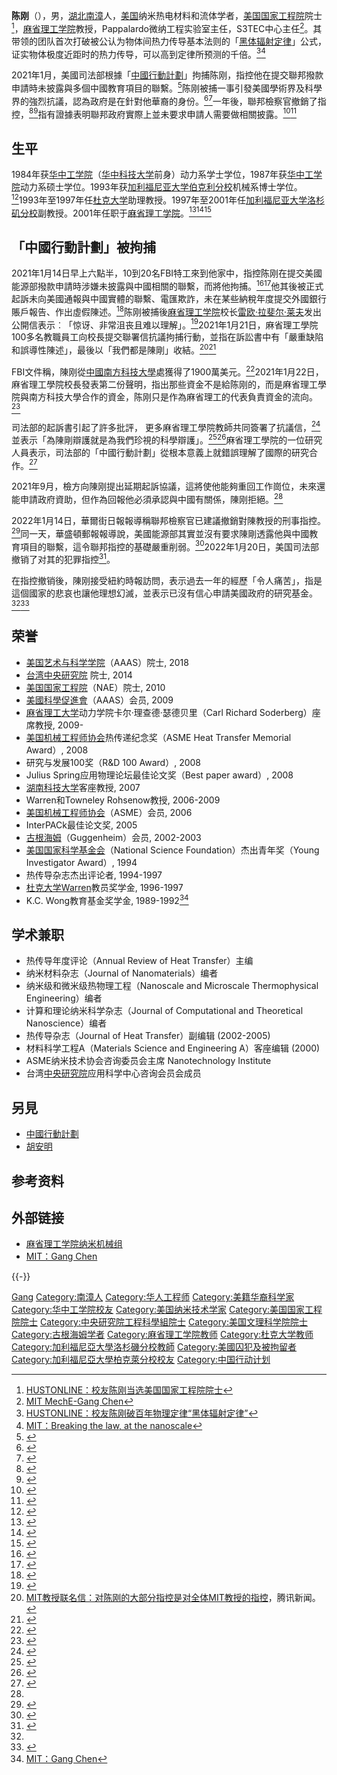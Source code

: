 {{Other uses|陈刚}}
{{Infobox scientist
| name        = 陳剛
| native_name = 
| image       =
| imagesize   = 
| alt         = 
| caption     = 
| birth_date  = {{birth date and age|1964|0|0|2022|01|19}}
| birth_place = {{CHN}}[[湖北|湖北]][[南漳|南漳]]
| death_date  =   <!--{{death date and age |YYYY|MM|DD |YYYY|MM|DD}} (death date then birth date)-->
| death_place = 
| death_cause = 
| resting_place = 
| resting_place_coordinates =  <!--{{coord|LAT|LONG|type:landmark|display=inline,title}}-->
| other_names = 
| residence   = 
| citizenship = 
| nationality = {{USA}}
| fields      = 纳米热电材料和流体学家
| workplaces  = [[麻省理工学院|麻省理工学院]]
| patrons     =
| education = [[加利福尼亚大学伯克利分校|加利福尼亚大学伯克利分校]]<br />[[华中工学院|华中工学院]]
| thesis_title =  <!--(or  | thesis1_title =  and  | thesis2_title = )-->
| thesis_url  =   <!--(or  | thesis1_url  =   and  | thesis2_url  =  )-->
| thesis_year =   <!--(or  | thesis1_year =   and  | thesis2_year =  )-->
| doctoral_advisor = 
| academic_advisors = 
| doctoral_students = 
| notable_students = 
| known_for   = 
| influences  = 
| influenced  = 
| awards      = 研究与发展100奖<br />Julius Spring应用物理论坛最佳论文奖<br />InterPACk最佳论文奖<br />[[美国国家科学基金会|美国国家科学基金会]]杰出青年奖<br />热传导杂志杰出评论者<br />[[杜克大学|杜克大学]]Warren教员奖学金<br />K.C. Wong教育基金奖学金
| author_abbrev_bot = 
| author_abbrev_zoo = 
| spouse      =   <!--(or | spouses = )-->
| partner     =   <!--(or | partners = )-->
| children    = 
| signature   =   <!--(filename only)-->
| signature_alt = 
| website     =   <!--{{URL|www.example.com}}-->
| footnotes   = 
}}

'''陈刚'''（{{bd|1964年}}），男，[[湖北|湖北]][[南漳|南漳]]人，[[美国|美国]]纳米热电材料和流体学者，[[美国国家工程院|美国国家工程院]]院士<ref>[http://news.hustonline.net/html/2010-2-19/69102.shtml HUSTONLINE：校友陈刚当选美国国家工程院院士]{{dead link|date=2018年5月 |bot=InternetArchiveBot |fix-attempted=yes }}</ref>，[[麻省理工学院|麻省理工学院]]教授，Pappalardo微纳工程实验室主任，S3TEC中心主任<ref>[http://meche.mit.edu/people/index.html?id=15 MIT MechE-Gang Chen]</ref>。其带领的团队首次打破被公认为物体间热力传导基本法则的「[[黑体辐射定律|黑体辐射定律]]」公式，证实物体极度近距时的热力传导，可以高到定律所预测的千倍。<ref>[http://news.hustonline.net/html/2009-8-2/64483.shtml HUSTONLINE：校友陈刚破百年物理定律“黑体辐射定律”]{{dead link|date=2018年5月 |bot=InternetArchiveBot |fix-attempted=yes }}</ref><ref>[http://web.mit.edu/newsoffice/2009/heat-0729.html MIT：Breaking the law, at the nanoscale]</ref>

2021年1月，美國司法部根據「[[中国行动计划|中國行動計劃]]」拘捕陈刚，指控他在提交聯邦撥款申請時未披露與多個中國教育項目的聯繫。<ref name="fnl">{{cite web|title=MIT Faculty Letter to President Reif in Support of Gang Chen|url=https://fnl.mit.edu/january-february-2021/faculty-letter-to-president-reif-in-support-of-professor-gang-chen/|access-date=29 January 2021|author=170 MIT Faculty|date=26 January 2021|website=MIT Faculty Newsletter|archive-url=https://web.archive.org/web/20210322015027/https://fnl.mit.edu/january-february-2021/faculty-letter-to-president-reif-in-support-of-professor-gang-chen/|archive-date=22 March 2021|url-status=live}}</ref>陈刚被捕一事引發美國學術界及科學界的強烈抗議，認為政府是在針對他華裔的身份。<ref name="fnl3">{{cite web|title=MIT Faculty Letter to President Reif in Support of Gang Chen|url=https://fnl.mit.edu/january-february-2021/faculty-letter-to-president-reif-in-support-of-professor-gang-chen/|access-date=29 January 2021|author=170 MIT Faculty|date=26 January 2021|website=MIT Faculty Newsletter|archive-url=https://web.archive.org/web/20210322015027/https://fnl.mit.edu/january-february-2021/faculty-letter-to-president-reif-in-support-of-professor-gang-chen/|archive-date=22 March 2021|url-status=live}}</ref><ref>{{cite journal|title=Selective prosecution of scientists must stop|journal=Nature Physics|issue=4|doi=10.1038/s41567-021-01231-1|year=2021|volume=17|pages=419–419|issn=1745-2473|doi-access=free}}</ref>一年後，聯邦檢察官撤銷了指控，<ref>{{Cite web|title=美國司法部撤銷對MIT華裔教授陳剛指控|url=https://www.wenweipo.com/a/202201/21/AP61ea6006e4b03103e0c55c8c.html|access-date=2022-04-18|work=香港文匯網|language=zh-Hans-HK}}</ref><ref name="wsj">{{cite news|last=Viswanatha|first=Aruna|date=14 January 2022|title=Prosecutors Recommend Dropping Case Over China Ties Against MIT Scientist|url=https://www.wsj.com/articles/prosecutors-recommend-dropping-case-over-china-ties-against-mit-scientist-11642177123|work=Wall Street Journal|location=New York, New York|access-date=14 January 2022|quote=Federal prosecutors have recommended that the Justice Department drop criminal charges against a Massachusetts Institute of Technology mechanical engineering professor accused of hiding his China ties, according to people familiar with the matter...|archive-date=14 January 2022|archive-url=https://web.archive.org/web/20220114162549/https://www.wsj.com/articles/prosecutors-recommend-dropping-case-over-china-ties-against-mit-scientist-11642177123|url-status=live}}</ref>指有證據表明聯邦政府實際上並未要求申請人需要做相關披露。<ref name="wp">{{cite news|last1=Nakashima|first1=Ellen|last2=Nakamura|first2=David|date=14 January 2022|title=In high-profile case against MIT’s Gang Chen, prosecutors seeking to drop charges|url=https://www.washingtonpost.com/national-security/gang-chen-charges-drop-china/2022/01/14/51bae1e2-6f59-11ec-b9fc-b394d592a7a6_story.html|work=The Washington Post|location=Washington DC|access-date=20 January 2022|quote=Prosecutors alleged Chen failed to disclose ties to the Chinese government and a technology university in Shenzhen. But when they interviewed MIT grant administrators in early 2021, after the charges were filed, those officials said the application form Chen filled out in 2017 did not require disclosures such as ties to foreign institutions, according to one person.|archive-date=14 January 2022|archive-url=https://web.archive.org/web/20220114200931/https://www.washingtonpost.com/national-security/gang-chen-charges-drop-china/2022/01/14/51bae1e2-6f59-11ec-b9fc-b394d592a7a6_story.html|url-status=live}}</ref><ref>{{Cite web|title=「我們在殘害我們自己」：華裔教授陳剛案背後的憤怒與幻滅|url=https://cn.nytimes.com/usa/20220125/gang-chen-mit-china/zh-hant/|access-date=2022-04-18|date=2022-01-26|last=Barry|first=Ellen|work=紐約時報中文網|language=zh-cmn-hant|quote=上週，政府撤銷了針對陳剛的案件，該案指控他在向美國能源部申請270萬美元撥款的過程中隱瞞了與中國有關的七個關係。檢察官宣布，他們收到了新的信息，表明陳剛沒有義務披露這些關係，使得此案難以成立。}}</ref>

== 生平 ==
1984年获[[华中工学院|华中工学院]]（[[华中科技大学|华中科技大学]]前身）动力系学士学位，1987年获[[华中工学院|华中工学院]]动力系硕士学位。1993年获[[加利福尼亚大学伯克利分校|加利福尼亚大学伯克利分校]]机械系博士学位。<ref>{{cite thesis|last=Chen|first=Gang|date=1993|title=Microscale thermal phenomena in optical and optoelectronic thin-film devices|publisher=University of California, Berkeley|degree=PhD|oclc=892822584|url=https://www.proquest.com/docview/304044659|access-date=18 January 2022|url-status=live|archive-date=19 January 2022|archive-url=https://web.archive.org/web/20220119062920/https://www.proquest.com/docview/304044659}}</ref>1993年至1997年任[[杜克大学|杜克大学]]助理教授。1997年至2001年任[[加利福尼亚大学洛杉矶分校|加利福尼亚大学洛杉矶分校]]副教授。2001年任职于[[麻省理工学院|麻省理工学院]]。<ref>{{cite journal|title=Solar steam generation by heat localization|first1=Hadi|last2=Ni|first2=George|date=21 July 2014|journal=Nature Communications|doi=10.1038/ncomms5449|volume=5|pages=4449|pmid=25043613|last3=Marconnet|first3=Amy Marie|last4=Loomis|first4=James|last5=Yerci|first5=Selcuk|last6=Miljkovic|first6=Nenad|last7=Chen|first7=Gang|last1=Ghasemi|doi-access=free}}</ref><ref>{{cite journal|title=Bulk nanostructured thermoelectric materials: current research and future prospects|url=http://dx.doi.org/10.1039/B822664B|first1=A. J.|last2=Dresselhaus|first2=M. S.|journal=Energy Environ. Sci.|issue=5|doi=10.1039/B822664B|year=2009|volume=2|pages=466–479|last3=Ren|first3=Z. F.|last4=Chen|first4=G.|archive-date=3 May 2021|archive-url=https://web.archive.org/web/20210503191300/https://pubs.rsc.org/en/content/articlelanding/2009/EE/b822664b|last1=Minnich|access-date=16 January 2021|author-link2=Mildred Dresselhaus|url-status=live}}</ref><ref>{{cite journal|title=Thermal conductivity and ballistic-phonon transport in the cross-plane direction of superlattices|url=https://link.aps.org/doi/10.1103/PhysRevB.57.14958|first1=Gang|journal=Phys. Rev. B|issue=23|doi=10.1103/PhysRevB.57.14958|year=1998|volume=57|pages=14958–14973|last1=Chen|access-date=16 January 2021|archive-date=3 May 2021|archive-url=https://web.archive.org/web/20210503191304/https://journals.aps.org/prb/abstract/10.1103/PhysRevB.57.14958|url-status=live}}</ref>

== 「中國行動計劃」被拘捕 ==
2021年1月14日早上六點半，10到20名FBI特工來到他家中，指控陈刚在提交美國能源部撥款申請時涉嫌未披露與中國相關的聯繫，而將他拘捕。<ref name=":0">{{Cite web|title=「我們在殘害我們自己」：華裔教授陳剛案背後的憤怒與幻滅|url=https://cn.nytimes.com/usa/20220125/gang-chen-mit-china/zh-hant/|access-date=2022-04-18|date=2022-01-26|last=Barry|first=Ellen|work=紐約時報中文網|language=zh-cmn-hant}}</ref><ref name="usatty">{{cite web|title=MIT Professor Arrested and Charged with Grant Fraud|url=https://www.justice.gov/usao-ma/pr/mit-professor-arrested-and-charged-grant-fraud|access-date=15 January 2021|author=<!--Not stated-->|date=14 January 2021|website=U.S. Attorney's Office, Massachusetts|publisher=Department of Justice, U.S. Attorney’s Office, District of Massachusetts|archive-url=https://web.archive.org/web/20210115011544/https://www.justice.gov/usao-ma/pr/mit-professor-arrested-and-charged-grant-fraud|archive-date=15 January 2021|url-status=live}}</ref>他其後被正式起訴未向美國通報與中國實體的聯繫、電匯欺詐，未在某些納稅年度提交外國銀行賬戶報告、作出虛假陳述。<ref name="special">{{cite web|title=Affidavit of Special Agent Matthew J. McCarthy|url=https://assets.documentcloud.org/documents/20452311/gang-chen-federal-affidavit.pdf|access-date=15 January 2021|author=Matthew J. McCarthy|date=13 January 2021|website=documentcloud.org|archive-url=https://web.archive.org/web/20210115101821/https://assets.documentcloud.org/documents/20452311/gang-chen-federal-affidavit.pdf|archive-date=15 January 2021|url-status=live}}</ref>陈刚被捕後[[麻省理工学院|麻省理工学院]]校长[[雷欧·拉斐尔·莱夫|雷欧·拉斐尔·莱夫]]发出公開信表示︰「惊讶、非常沮丧且难以理解」。<ref>{{cite news|last=Reif|first=Rafael|date=14 January 2021|title=Distressing news about Professor Gang Chen|url=https://news.mit.edu/2021/professor-gang-chen-fraud-0114|work=MIT News|location=Cambridge, Massachusetts|access-date=15 January 2021}}</ref>2021年1月21日，麻省理工學院100多名教職員工向校長提交聯署信抗議拘捕行動，並指在訴訟書中有「嚴重缺陷和誤導性陳述」，最後以「我們都是陳剛」收結。<ref>[https://new.qq.com/omn/20210123/20210123A04IHN00.html MIT教授联名信：对陈刚的大部分指控是对全体MIT教授的指控]，腾讯新闻。</ref><ref name="fnl4">{{cite web|title=MIT Faculty Letter to President Reif in Support of Gang Chen|url=https://fnl.mit.edu/january-february-2021/faculty-letter-to-president-reif-in-support-of-professor-gang-chen/|access-date=29 January 2021|author=170 MIT Faculty|date=26 January 2021|website=MIT Faculty Newsletter|archive-url=https://web.archive.org/web/20210322015027/https://fnl.mit.edu/january-february-2021/faculty-letter-to-president-reif-in-support-of-professor-gang-chen/|archive-date=22 March 2021|url-status=live}}</ref>

FBI文件稱，陳刚從[[南方科技大學|中國南方科技大學]]處獲得了1900萬美元。<ref name="usatty3">{{cite web|title=MIT Professor Arrested and Charged with Grant Fraud|url=https://www.justice.gov/usao-ma/pr/mit-professor-arrested-and-charged-grant-fraud|access-date=15 January 2021|author=<!--Not stated-->|date=14 January 2021|website=U.S. Attorney's Office, Massachusetts|publisher=Department of Justice, U.S. Attorney’s Office, District of Massachusetts|archive-url=https://web.archive.org/web/20210115011544/https://www.justice.gov/usao-ma/pr/mit-professor-arrested-and-charged-grant-fraud|archive-date=15 January 2021|url-status=live}}</ref>2021年1月22日，麻省理工學院校長發表第二份聲明，指出那些資金不是給陈刚的，而是麻省理工學院與南方科技大學合作的資金，陈刚只是作為麻省理工的代表負責資金的流向。<ref>{{cite news|last=O'Leary|first=Mary Beth|date=19 June 2018|title=MIT and SUSTech announce Centers for Mechanical Engineering Research and Education at MIT and SUSTech|url=https://news.mit.edu/2018/centers-mechanical-engineering-research-education-mit-sustech-0619|work=MIT News|location=Cambridge, Massachusetts|access-date=15 January 2021|archive-date=15 January 2021|archive-url=https://web.archive.org/web/20210115172558/https://news.mit.edu/2018/centers-mechanical-engineering-research-education-mit-sustech-0619|url-status=live}}</ref>

司法部的起訴書引起了許多批評， 更多麻省理工學院教師共同簽署了抗議信，<ref>{{Cite web|title=Why Have We, a Group of MIT Faculty, Signed the Letter in Support of Gang Chen?|url=https://fnl.mit.edu/january-february-2021/why-have-we-a-group-of-mit-faculty-signed-the-letter-in-support-of-gang-chen/|access-date=2022-01-22|date=2021-02-27|website=MIT Faculty Newsletter|language=en-US|archive-url=https://web.archive.org/web/20220122232748/https://fnl.mit.edu/january-february-2021/why-have-we-a-group-of-mit-faculty-signed-the-letter-in-support-of-gang-chen/|archive-date=2022-01-22|url-status=live}}</ref>並表示「為陳剛辯護就是為我們珍視的科學辯護」。<ref name="globe">{{cite news|last=Fernandes|first=Deirdre|date=22 January 2021|title=MIT president and faculty members defend professor arrested for China ties|url=https://www.bostonglobe.com/2021/01/23/metro/mit-president-faculty-members-defend-professor-arrested-china-ties/|work=Boston Globe|location=Boston, Massachusetts|access-date=23 January 2021|quote=These funds are about advancing the work of a group of colleagues, and the research and educational mission of MIT.|archive-date=24 January 2021|archive-url=https://web.archive.org/web/20210124092957/https://www.bostonglobe.com/2021/01/23/metro/mit-president-faculty-members-defend-professor-arrested-china-ties/|url-status=live}}</ref><ref name="nyt26012021">{{cite news|last=Barry|first=Ellen|date=26 January 2021|title=A Scientist Is Arrested, and Academics Push Back|url=https://www.nytimes.com/2021/01/26/us/mit-scientist-charges.html|work=The New York Times|location=New York, New York|access-date=29 January 2021|quote=The U.S. is playing into China’s hands by prosecuting researchers it ought to be welcoming.|archive-date=29 January 2021|archive-url=https://web.archive.org/web/20210129012628/https://www.nytimes.com/2021/01/26/us/mit-scientist-charges.html|url-status=live}}</ref>麻省理工學院的一位研究人員表示，司法部的「中國行動計劃」從根本意義上就錯誤理解了國際的研究合作。<ref name="wbur">{{cite news|last=Larkin|first=Max|date=29 January 2021|title=MIT Faculty Rally Around Professor Charged With Concealing China Ties|url=https://www.wbur.org/edify/2021/01/29/mit-faculty-letter-gang-chen-china|work=WBUR|location=Boston, Massachusetts|access-date=29 January 2021|quote=Most of the time, the more you read, the more you understand. In this case, the more I read of that complaint, the less I understood.|archive-date=30 January 2021|archive-url=https://web.archive.org/web/20210130002202/https://www.wbur.org/edify/2021/01/29/mit-faculty-letter-gang-chen-china|url-status=live}}</ref>

2021年9月，檢方向陳刚提出延期起訴協議，這將使他能夠重回工作崗位，未來還能申請政府資助，但作為回報他必須承認與中國有關係，陳刚拒絕。<ref name=":0" />

2022年1月14日，華爾街日報報導稱聯邦檢察官已建議撤銷對陳教授的刑事指控。<ref name="wsj2">{{cite news|last=Viswanatha|first=Aruna|date=14 January 2022|title=Prosecutors Recommend Dropping Case Over China Ties Against MIT Scientist|url=https://www.wsj.com/articles/prosecutors-recommend-dropping-case-over-china-ties-against-mit-scientist-11642177123|work=Wall Street Journal|location=New York, New York|access-date=14 January 2022|quote=Federal prosecutors have recommended that the Justice Department drop criminal charges against a Massachusetts Institute of Technology mechanical engineering professor accused of hiding his China ties, according to people familiar with the matter...|archive-date=14 January 2022|archive-url=https://web.archive.org/web/20220114162549/https://www.wsj.com/articles/prosecutors-recommend-dropping-case-over-china-ties-against-mit-scientist-11642177123|url-status=live}}</ref>同一天，華盛頓郵報報導說，美國能源部其實並沒有要求陳剛透露他與中國教育項目的聯繫，這令聯邦指控的基礎嚴重削弱。<ref name="wp3">{{cite news|last1=Nakashima|first1=Ellen|last2=Nakamura|first2=David|date=14 January 2022|title=In high-profile case against MIT’s Gang Chen, prosecutors seeking to drop charges|url=https://www.washingtonpost.com/national-security/gang-chen-charges-drop-china/2022/01/14/51bae1e2-6f59-11ec-b9fc-b394d592a7a6_story.html|work=The Washington Post|location=Washington DC|access-date=20 January 2022|quote=Prosecutors alleged Chen failed to disclose ties to the Chinese government and a technology university in Shenzhen. But when they interviewed MIT grant administrators in early 2021, after the charges were filed, those officials said the application form Chen filled out in 2017 did not require disclosures such as ties to foreign institutions, according to one person.|archive-date=14 January 2022|archive-url=https://web.archive.org/web/20220114200931/https://www.washingtonpost.com/national-security/gang-chen-charges-drop-china/2022/01/14/51bae1e2-6f59-11ec-b9fc-b394d592a7a6_story.html|url-status=live}}</ref>2022年1月20日，美国司法部撤销了对其的犯罪指控<ref>{{Cite web|title=Statement from U.S. Attorney Rachael S. Rollins on the Dismissal of the Gang Chen Case|url=https://www.justice.gov/usao-ma/pr/statement-us-attorney-rachael-s-rollins-dismissal-gang-chen-case|access-date=2022-03-05|date=2022-01-20|language=en|archive-url=https://archive.ph/7HJiP|archive-date=2022-03-05|dead-url=no}}</ref>。

在指控撤销後，陳刚接受紐約時報訪問，表示過去一年的經歷「令人痛苦」，指是這個國家的悲哀也讓他理想幻滅，並表示已沒有信心申請美國政府的研究基金。<ref name=":0" /><ref>{{Cite web|title=捲入「中國計畫」 華裔教授陳剛：對美幻滅|url=https://udn.com/news/story/7332/6062134|access-date=2022-04-18|date=20220126T152014Z|last=聯合新聞網|work=聯合新聞網|language=zh-Hant-TW}}</ref>

== 荣誉==
* [[美国艺术与科学学院|美国艺术与科学学院]]（AAAS）院士, 2018
* [[台湾中央研究院|台湾中央研究院]] 院士, 2014
* [[美国国家工程院|美国国家工程院]]（NAE）院士, 2010
* [[美國科學促進會|美國科學促進會]]（AAAS）会员, 2009 
* [[麻省理工大学|麻省理工大学]]动力学院卡尔·理查德·瑟德贝里（Carl Richard Soderberg）座席教授, 2009- 
* [[美國機械工程師學會|美国机械工程师协会]]热传递纪念奖（ASME Heat Transfer Memorial Award）, 2008
* 研究与发展100奖（R&D 100 Award）, 2008
* Julius Spring应用物理论坛最佳论文奖（Best paper award）, 2008
* [[湖南科技大学|湖南科技大学]]客座教授, 2007
* Warren和Towneley Rohsenow教授, 2006-2009 
* [[美國機械工程師學會|美国机械工程师协会]]（ASME）会员, 2006
* InterPACk最佳论文奖, 2005
* [[古根海姆|古根海姆]]（Guggenheim）会员, 2002-2003
* [[美国国家科学基金会|美国国家科学基金会]]（National Science Foundation）杰出青年奖（Young Investigator Award）, 1994
* 热传导杂志杰出评论者, 1994-1997
* [[杜克大学|杜克大学]]Warren教员奖学金, 1996-1997
* K.C. Wong教育基金奖学金, 1989-1992<ref>[http://meche.mit.edu/people/?id=15 MIT：Gang Chen]</ref>

== 学术兼职 ==
* 热传导年度评论（Annual Review of Heat Transfer）主编
* 纳米材料杂志（Journal of Nanomaterials）编者
* 纳米级和微米级热物理工程（Nanoscale and Microscale Thermophysical Engineering）编者
* 计算和理论纳米科学杂志（Journal of Computational and Theoretical Nanoscience）编者
* 热传导杂志（Journal of Heat Transfer）副编辑 (2002-2005) 
* 材料科学工程A（Materials Science and Engineering A）客座编辑 (2000)
* ASME纳米技术协会咨询委员会主席 Nanotechnology Institute
* 台湾[[中央研究院|中央研究院]]应用科学中心咨询会员会成员

== 另見 ==

* [[中国行动计划|中國行動計劃]]
* [[胡安明|胡安明]]

== 参考资料 ==
{{reflist|2}}

== 外部链接 ==
* [http://web.mit.edu/nanoengineering/ 麻省理工学院纳米机械组]
* [http://meche.mit.edu/people/index.html?id=15 MIT：Gang Chen]
{{-}}
{{中央研究院第三十届院士}}

{{Authority control}}
{{DEFAULTSORT:Chen陈}}
[[Category:陈姓|Gang]]
[[Category:南漳人|Category:南漳人]]
[[Category:华人工程师|Category:华人工程师]]
[[Category:美籍华裔科学家|Category:美籍华裔科学家]]
[[Category:华中工学院校友|Category:华中工学院校友]]
[[Category:美国纳米技术学家|Category:美国纳米技术学家]]
[[Category:美国国家工程院院士|Category:美国国家工程院院士]]
[[Category:中央研究院工程科學組院士|Category:中央研究院工程科學組院士]]
[[Category:美国文理科学院院士|Category:美国文理科学院院士]]
[[Category:古根海姆学者|Category:古根海姆学者]]
[[Category:麻省理工学院教师|Category:麻省理工学院教师]]
[[Category:杜克大学教师|Category:杜克大学教师]]
[[Category:加利福尼亞大學洛杉磯分校教師|Category:加利福尼亞大學洛杉磯分校教師]]
[[Category:美國囚犯及被拘留者|Category:美國囚犯及被拘留者]]
[[Category:加利福尼亞大學柏克萊分校校友|Category:加利福尼亞大學柏克萊分校校友]]
[[Category:中国行动计划|Category:中国行动计划]]